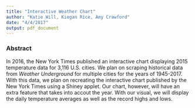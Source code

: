 ```yaml
---
title: "Interactive Weather Chart"
author: "Katie Will, Kiegan Rice, Amy Crawford"
date: "4/4/2017"
output: pdf_document
---
```


### Abstract

In 2016, the New York Times published an interactive chart displaying 2015 temperature data for 3,116 U.S. cities. We plan on scraping historical data from *Weather Underground* for multiple cities for the years of 1945-2017. With this data, we plan on recreating the interactive chart published by the New York Times using a Shiney applet. Our chart, however, will have an extra feature that takes into accout the year. With our visual, we will display the daily temperature averages as well as the record highs and lows. 
